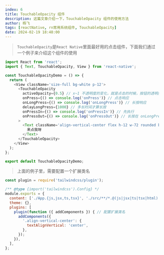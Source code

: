 ```yaml
---
index: 6
title: TouchableOpacity 组件
description: 这篇文章介绍一下，TouchableOpacity 组件的使用方法
author: 杨飞
tags: [reactNative, rn常用系统组件, TouchableOpacity]
date: 2024-02-19 18:48:00
---
```


> `TouchableOpacity`是`React Native`里面最好用的点击组件，下面我们通过一个例子来介绍这个组件的使用

```javascript
import React from 'react';
import { Text, TouchableOpacity, View } from 'react-native';

const TouchableOpacityDemo = () => {
  return (
    <View className='size-full bg-white p-12'>
      <TouchableOpacity
        activeOpacity={0.5} // x~1 不透明度的变化，就是点击的时候，按钮的透明度。0 就是点击看不到按钮 1 就是点击透明度没变化
        onPress={() => console.log('onPress')} // 点击响应
        onLongPress={() => console.log('onLongPress')} // 长按响应
        delayLongPress={1000} // 多长时间才算长按
        onPressIn={() => console.log('onPressIn')} // 先执行
        onPressOut={() => console.log('onPressOut')} // 长按在 onLongPress 之后执行，点击在 onPress 之前执行。
      >
        <Text className='align-vertical-center flex h-12 w-72 rounded bg-gray-500 text-center text-white'>
          来点我呀
        </Text>
      </TouchableOpacity>
    </View>
  );
};

export default TouchableOpacityDemo;
```

> 上面的例子里，需要配置一个扩展类名

```javascript
const plugin = require('tailwindcss/plugin');

/** @type {import('tailwindcss').Config} */
module.exports = {
  content: ['./App.{js,jsx,ts,tsx}', './src/**/*.@(js|jsx|ts|tsx|html)'],
  theme: {},
  plugins: [
    plugin(function ({ addComponents }) { // 配置扩展类名
      addComponents({
        '.align-vertical-center': {
          textAlignVertical: 'center',
        },
      });
    }),
  ],
};
```
